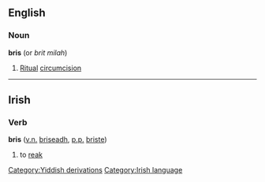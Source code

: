 ==English==
===Noun===
{{wikipedia}}
'''bris''' (or ''brit milah'')
#[[Ritual]] [[circumcision]]
[[Category:Yiddish derivations]]

----
==Irish==
===Verb===
'''bris''' ([[verbal noun|v.n.]] [[briseadh]], [[past participle|p.p.]] [[briste]])
#to [[reak]]

[[Category:Irish language]]